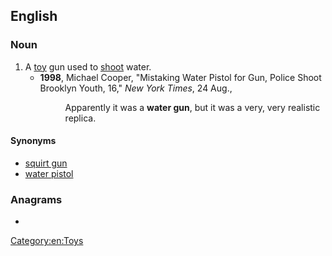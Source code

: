 ==English==

===Noun===
{{en-noun}}

# A [[toy]] gun used to [[shoot]] water.
#* '''1998''', Michael Cooper, "Mistaking Water Pistol for Gun, Police Shoot Brooklyn Youth, 16," ''New York Times'', 24 Aug.,
#*: Apparently it was a '''water gun''', but it was a very, very realistic replica.

====Synonyms====
* [[squirt gun]]
* [[water pistol]]

===Anagrams===
* {{anagrams|en|Wu-Tanger}}

[[Category:en:Toys]]